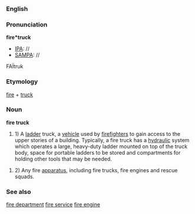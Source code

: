 ===English===
===Pronunciation===
'''fire*truck'''
*[[IPA]]: //
*[[SAMPA]]: //
FA&Iuml;truk

===Etymology===
[[fire]] + [[truck]]

=== Noun ===
'''fire truck'''

#1) A [[ladder]] truck, a [[vehicle]] used by [[firefighter]]s to gain access to the upper stories of a building. Typically, a fire truck has a [[hydraulic]] system which operates a large, heavy-duty ladder mounted on top of the truck body, space for portable ladders to be stored and compartments for holding other tools that may be needed. 

#2) Any fire [[apparatus]], including fire trucks, fire engines and rescue squads.

===See also===
[[fire department]]
[[fire service]]
[[fire engine]]